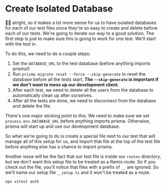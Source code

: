 # Create Isolated Database

👨‍💼 alright, so it makes a lot more sense for us to have isolated databases for
each of our test files since they're so easy to create and delete before each
of our tests. We're going to iterate our way to a good solution. The first step
is just to make sure this is going to work for one test. We'll start with the
test in <InlineFile file="app/routes/_auth+/auth.github.callback.test.ts" />.

To do this, we need to do a couple steps:

1. Set the `DATABASE_URL` to the test database (before anything imports prisma!)
1. Run `prisma migrate reset --force --skip-generate` to reset the database
   before all the tests start. **The `--skip-generate` is important if we don't
   want to mess up our development client**.
1. After each test, we need to delete all the users from the database to
   automatically clean up after ourselves.
1. After all the tests are done, we need to disconnect from the database and
   delete the file.

There's one major sticking point to this: We need to make sure we set
`process.env.DATABASE_URL` before anything imports prisma. Otherwise, prisma
will start up and use our development database.

So what we're going to do is create a special file next to our test that will
manage all of this setup for us, and import that file at the top of the test
file before anything else has a chance to import prisma.

Another issue will be the fact that our test file is inside our `routes`
directory, but we don't want this setup file to be treated as a Remix route.
So if you check out the <InlineFile file="remix.config.js" /> file, you'll
notice that files with a prefix of `__` are ignored. So we'll name our setup
file `__setup.ts` and it won't be treated as a route.

```sh nonumber
npx vitest auth
```
